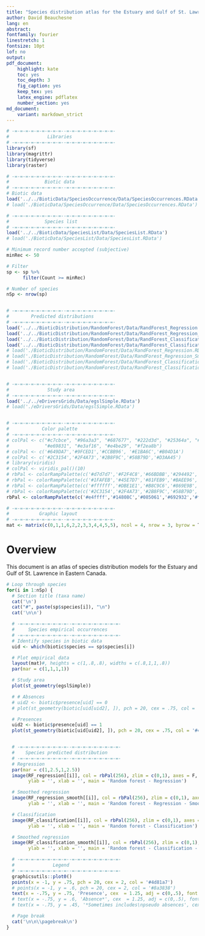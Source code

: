 ```yaml
---
title: "Species distribution atlas for the Estuary and Gulf of St. Lawrence"
author: David Beauchesne
lang: en
abstract:
fontfamily: fourier
linestretch: 1
fontsize: 10pt
lof: no
output:
pdf_document:
    highlight: kate
    toc: yes
    toc_depth: 3
    fig_caption: yes
    keep_tex: yes
    latex_engine: pdflatex
    number_section: yes
md_document:
    variant: markdown_strict
---
```


<!-- rmarkdown::render(input = './BioticAtlas/Code/01-SpeciesAtlas.Rmd', 'pdf_document') -->

<!-- ~~~~~~~~~~~~~~~~~~~~~~~~~~~~~~~~~~~~~~~~~~~~~~~~~~~~~~~~~~~~~~~~~~~~~~~ -->
<!-- Setting up the pipeline
<!-- ~~~~~~~~~~~~~~~~~~~~~~~~~~~~~~~~~~~~~~~~~~~~~~~~~~~~~~~~~~~~~~~~~~~~~~~ -->
```r

# -=-=-=-=-=-=-=-=-=--=-=-=-=-=-=-=-=-=-
#              Libraries
# -=-=-=-=-=-=-=-=-=--=-=-=-=-=-=-=-=-=-
library(sf)
library(magrittr)
library(tidyverse)
library(raster)

# -=-=-=-=-=-=-=-=-=--=-=-=-=-=-=-=-=-=-
#             Biotic data
# -=-=-=-=-=-=-=-=-=--=-=-=-=-=-=-=-=-=-
# Biotic data
load('../../BioticData/SpeciesOccurrence/Data/SpeciesOccurrences.RData')
# load('./BioticData/SpeciesOccurrence/Data/SpeciesOccurrences.RData')

# -=-=-=-=-=-=-=-=-=--=-=-=-=-=-=-=-=-=-
#             Species list
# -=-=-=-=-=-=-=-=-=--=-=-=-=-=-=-=-=-=-
load('../../BioticData/SpeciesList/Data/SpeciesList.RData')
# load('./BioticData/SpeciesList/Data/SpeciesList.RData')

# Minimum record number accepted (subjective)
minRec <- 50

# Filter
sp <- sp %>%
      filter(Count >= minRec)

# Number of species
nSp <- nrow(sp)


# -=-=-=-=-=-=-=-=-=--=-=-=-=-=-=-=-=-=-
#        Predicted distributions
# -=-=-=-=-=-=-=-=-=--=-=-=-=-=-=-=-=-=-
load('../../BioticDistribution/RandomForest/Data/RandForest_Regression.RData')
load('../../BioticDistribution/RandomForest/Data/RandForest_Regression_Smooth.RData')
load('../../BioticDistribution/RandomForest/Data/RandForest_Classification.RData')
load('../../BioticDistribution/RandomForest/Data/RandForest_Classification_Smooth.RData')
# load('./BioticDistribution/RandomForest/Data/RandForest_Regression.RData')
# load('./BioticDistribution/RandomForest/Data/RandForest_Regression_Smooth.RData')
# load('./BioticDistribution/RandomForest/Data/RandForest_Classification.RData')
# load('./BioticDistribution/RandomForest/Data/RandForest_Classification_Smooth.RData')


# -=-=-=-=-=-=-=-=-=--=-=-=-=-=-=-=-=-=-
#              Study area
# -=-=-=-=-=-=-=-=-=--=-=-=-=-=-=-=-=-=-
load('../../eDriversGrids/Data/egslSimple.RData')
# load('./eDriversGrids/Data/egslSimple.RData')


# -=-=-=-=-=-=-=-=-=--=-=-=-=-=-=-=-=-=-
#            Color palette
# -=-=-=-=-=-=-=-=-=--=-=-=-=-=-=-=-=-=-
# colPal <- c("#c7cbce", "#96a3a3", "#687677", "#222d3d", "#25364a", "#c77f20",
#             "#e69831", "#e3af16", "#e4be29", "#f2ea8b")
# colPal <- c('#649DA7','#9FCED1','#CCBB96', '#E1BA6C','#B04D1A')
# colPal <- c('#2C3154','#2F4A73','#2B8F9C','#58B79D','#D3AA45')
# library(viridis)
# colPal <- viridis_pal()(10)
# rbPal <- colorRampPalette(c('#d7d7d7','#F2F4C8','#66BDBB','#294492','#883333'))
# rbPal <- colorRampPalette(c('#1FAFEB','#45E7D7','#81FEB9','#BAEE96','#F9B86B','#FD6E42','#FC111D'))
# rbPal <- colorRampPalette(c('#ffffff','#DBE1E1','#B8C9C6','#869E9B','#5A7475','#435259'))
# rbPal <- colorRampPalette(c('#2C3154','#2F4A73','#2B8F9C','#58B79D','#D3AA45'))
rbPal <- colorRampPalette(c('#e4ffff','#14808C','#085061','#692932','#fa6d6d'))

# -=-=-=-=-=-=-=-=-=--=-=-=-=-=-=-=-=-=-
#           Graphic layout
# -=-=-=-=-=-=-=-=-=--=-=-=-=-=-=-=-=-=-
mat <- matrix(c(0,1,1,6,2,2,3,3,4,4,5,5), ncol = 4, nrow = 3, byrow = T)
```



# Overview

This document is an atlas of species distribution models for the Estuary and
Gulf of St. Lawrence in Eastern Canada.

<!-- {r echo = FALSE, fig.height = 10, fig.width = 10, fig.align = 'center'} */
par(mar = c(0,0,0,0))
plot(st_geometry(egslSimple))
plot(st_geometry(biotic), pch = 20, cex = .1, col = '#5d5e5c', add = T)
-->

\pagebreak


```r
# Loop through species
for(i in 1:nSp) {
  # Section title (taxa name)
  cat('\n')
  cat("#", paste(sp$species[i]), "\n")
  cat('\n\n')

  # -=-=-=-=-=-=-=-=-=--=-=-=-=-=-=-=-=-=-
  #     Species empirical occurrences
  # -=-=-=-=-=-=-=-=-=--=-=-=-=-=-=-=-=-=-
  # Identify species in biotic data
  uid <- which(biotic$species == sp$species[i])

  # Plot empirical data
  layout(mat)#, heights = c(1,.8,.8), widths = c(.8,1,1,.8))
  par(mar = c(1,1,1,1))

  # Study area
  plot(st_geometry(egslSimple))

  # # Absences
  # uid2 <- biotic$presence[uid] == 0
  # plot(st_geometry(biotic[uid[uid2], ]), pch = 20, cex = .75, col = '#8a383888', add = T)

  # Presences
  uid2 <- biotic$presence[uid] == 1
  plot(st_geometry(biotic[uid[uid2], ]), pch = 20, cex = .75, col = '#4d81a788', add = T)


  # -=-=-=-=-=-=-=-=-=--=-=-=-=-=-=-=-=-=-
  #    Species predicted distribution
  # -=-=-=-=-=-=-=-=-=--=-=-=-=-=-=-=-=-=-
  # Regression
  par(mar = c(1,2.5,1,2.5))
  image(RF_regression[[i]], col = rbPal(256), zlim = c(0,1), axes = F,
        ylab = '', xlab = '', main = 'Random forest - Regression')

  # Smoothed regression
  image(RF_regression_smooth[[i]], col = rbPal(256), zlim = c(0,1), axes = F,
        ylab = '', xlab = '', main = 'Random forest - Regression - Smoothed')

  # Classification
  image(RF_classification[[i]], col = rbPal(256), zlim = c(0,1), axes = F,
        ylab = '', xlab = '', main = 'Random forest - Classification')

  # Smoothed regression
  image(RF_classification_smooth[[i]], col = rbPal(256), zlim = c(0,1), axes = F,
        ylab = '', xlab = '', main = 'Random forest - Classification - Smoothed')

  # -=-=-=-=-=-=-=-=-=--=-=-=-=-=-=-=-=-=-
  #              Legend
  # -=-=-=-=-=-=-=-=-=--=-=-=-=-=-=-=-=-=-
  graphicsutils::plot0()
  points(x = -1, y = .75, pch = 20, cex = 2, col = '#4d81a7')
  # points(x = -1, y = .6, pch = 20, cex = 2, col = '#8a3838')
  text(x = -.75, y = .75, 'Presence', cex  = 1.25, adj = c(0,.5), font = 2)
  # text(x = -.75, y = .6, 'Absence*', cex  = 1.25, adj = c(0,.5), font = 2)
  # text(x = -.75, y = .45, '*Sometimes includes\npseudo absences', cex = .9, adj = c(0,.5))

  # Page break
  cat('\n\n\\pagebreak\n')
}
```
